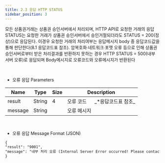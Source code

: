 ```yaml
---
title: 2.3 응답 HTTP STATUS
sidebar_position: 3
---
```


모든 상품권거래는 상품권 승인서버에서 처리되며, HTTP API로 요청한 거래의 응답 STATUS는 요청한 거래가 상품권
승인서버에서 승인거절되더라도 STATUS = 200(정상)으로 응답된다. 이경우 요청한 거래의 처리여부는 응답메시지 body 중
응답코드값을 통해 판단한다(8.1 응답코드표 참조). 암복호화∙네트워크∙포맷 오류 등으로 인해 상품권 승인서버로부터 받은
처리결과를 반환하지 못하는 경우 HTTP STATUS = 500(내부 서버 오류)로 응답되며 Body메시지로 오류코드와 오류메시지가
반환된다

<br />

- 오류 응답 Parameters

<table>
  <thead>
    <tr>
      <th>Name</th>
      <th>Type</th>
      <th>Size</th>
      <th>Description</th>
    </tr>
  </thead>
  <tbody>
    <tr>
      <td>result</td>
      <td class='text-center'>String</td>
      <td class='text-center'>4</td>
      <td>오류 코드 &nbsp;&nbsp;&nbsp;&nbsp;&nbsp;_*응답코드표 참조_</td>
    </tr>
    <tr>
      <td>message</td>
      <td class='text-center'>String</td>
      <td class='text-center'></td>
      <td>오류 메시지</td>
    </tr>
  </tbody>
</table>

<br />

- 오류 응답 Message Format (JSON)

```md
{
"result": "9001",
"message": "내부 처리 오류 (Internal Server Error occurred! Please contact administrator)"
}
```
